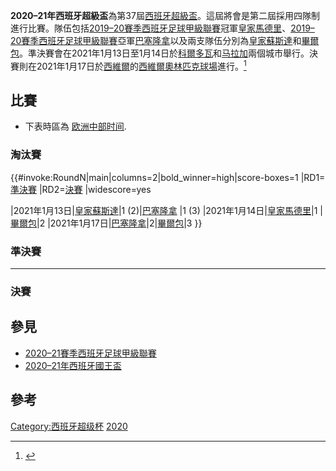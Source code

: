 {{Refimprove|time=2021-02-07T06:40:01+00:00}}
{{Infobox international football competition
| tourney_name   = 西班牙超級盃
| other_titles   = 
| year           = 2020–21
| image          = 
| size           = 
| alt            = 
| country        =[[西班牙|西班牙]] 
| dates          = 2021年1月13–17日
| num_teams      = 4 隊
| city           = [[科爾多瓦_(西班牙)|科爾多瓦]], [[马拉加|马拉加]], [[塞维利亚|西維爾]]
| champion_other = [[畢爾巴鄂競技俱樂部|畢爾包]]
| count          = 3
| second_other   = [[巴塞羅那足球俱樂部|巴塞隆拿]]
| matches        = 3
| goals          = 10
| attendance     = 0
| top_scorer     = 
| player         = 
| goalkeeper     = 
| fair_play      = 
| updated        = 
| prevseason     = [[2019–20年西班牙超級盃|2019–20]]
| nextseason     = [[2021–22年西班牙超級盃|2021–22]]
}}

'''2020–21年西班牙超級盃'''為第37屆[[西班牙超級盃|西班牙超級盃]]。這屆將會是第二屆採用四隊制進行比賽。隊伍包括[[2019–20賽季西班牙足球甲級聯賽|2019–20賽季西班牙足球甲級聯賽]]冠軍[[皇家马德里足球俱乐部|皇家馬德里]]、[[2019–20賽季西班牙足球甲級聯賽|2019–20賽季西班牙足球甲級聯賽]]亞軍[[巴塞罗那足球俱乐部|巴塞隆拿]]以及兩支{{le|2019-20年西班牙國王盃決賽|2020 Copa del Rey Final}}隊伍分別為[[皇家蘇斯達|皇家蘇斯達]]和[[毕尔巴鄂竞技俱乐部|畢爾包]]。準決賽會在2021年1月13日至1月14日於[[科爾多瓦_(西班牙)|科爾多瓦]]和[[马拉加|马拉加]]兩個城市舉行。決賽則在2021年1月17日於[[塞维利亚|西維爾]]的[[塞維利亞奧林匹克體育場|西維爾奧林匹克球場]]進行。<ref>{{Cite web|url=https://www.rfef.es/noticias/asamblea-rfef-aprueba-celebracion-supercopa-espana-andalucia|title=La Asamblea de la RFEF aprueba la celebración de la Supercopa de España en Andalucía|date=17 December 2020|access-date=17 December 2020|website=rfef.es|language=es|archive-date=2021-01-13|archive-url=https://web.archive.org/web/20210113034511/https://www.rfef.es/noticias/asamblea-rfef-aprueba-celebracion-supercopa-espana-andalucia|dead-url=no}}</ref>

==比賽==
* 下表時區為 [[欧洲中部时间|欧洲中部时间]].

=== 淘汰賽 ===
{{#invoke:RoundN|main|columns=2|bold_winner=high|score-boxes=1
|RD1=[[#準決賽|準決賽]]
|RD2=[[#決賽|決賽]]
|widescore=yes

<!-- No need to bold results and winners, the template does it automatically -->
<!-- Semifinals -->
|2021年1月13日|[[皇家蘇斯達|皇家蘇斯達]]|1 (2)|[[巴塞羅那足球俱樂部|巴塞隆拿]] {{pso}}|1 (3)
|2021年1月14日|[[皇家马德里足球俱乐部|皇家馬德里]]|1 |[[毕尔巴鄂竞技俱乐部|畢爾包]]|2
<!-- Final -->
|2021年1月17日|[[巴塞羅那足球俱樂部|巴塞隆拿]]|2|[[毕尔巴鄂竞技俱乐部|畢爾包]]{{aet}}|3
}}

===準決賽===
{{Football box
| date = {{Start date|2021|1|13|df=y}}
| time = 21:00
| team1 = [[皇家蘇斯達|皇家蘇斯達]]
| score = 1–1
| aet = yes
| report = https://www.laliga.com/partido/temporada-2020-2021-supercopa-de-espana-real-sociedad-fc-barcelona-1
| team2 = '''[[巴塞罗那足球俱乐部|巴塞隆拿]]'''
| goals1 = 
*{{le|米克爾·奧亞爾薩巴爾|Mikel Oyarzabal}} {{goal|51|pen.}}
| goals2 = 
*[[弗蘭基·德容|法蘭基·迪莊]] {{goal|39}}
| stadium = {{le|新阿坎赫爾球場|Estadio Nuevo Arcángel}}
| location = [[科爾多瓦_(西班牙)|科爾多瓦]]
| attendance = 0
| referee = {{link-es|José Luis Munuera Montero}}
| penalties1 =
*{{le|喬恩·鮑帝斯塔|Jon Bautista}} {{penmiss}}
*{{le|米克爾·奧亞爾薩巴爾|Mikel Oyarzabal}} {{penmiss}}
*[[威廉·何塞|威廉·何塞]] {{penmiss}}
*[[米基·美連奴|米基爾·馬連奴]] {{pengoal}}
*[[阿德南·贾努扎伊|贊奴沙]] {{pengoal}}
| penaltyscore = 2–3
| penalties2 =
*[[弗蘭基·德容|法蘭基·迪莊]] {{penmiss}}
*[[奥斯曼·登贝莱|奧士文尼·迪比利]] {{pengoal}}
*[[米拉萊姆·皮亞尼奇|比真歷]] {{pengoal}}
*[[安东尼·格里兹曼|基沙文]] {{penmiss}}
*[[里基·普吉|列基佩治]] {{pengoal}}
}}
----
{{Football box
| date = {{Start date|2021|1|14|df=y}}
| time = 21:00
| team1 = [[皇家马德里足球俱乐部|皇家馬德里]]
| score = 1–2
| report = https://www.laliga.com/partido/temporada-2020-2021-supercopa-de-espana-real-madrid-athletic-club-1
| team2 = [[毕尔巴鄂竞技俱乐部|畢爾包]]
| goals1 = 
*[[卡里姆·本泽马|賓施馬]] {{goal|73}}
| goals2 = 
*[[劳尔·加西亚|魯爾·加西亞]] {{goal|18', 38|pen.}}
| stadium = [[玫瑰园球场|玫瑰园球场]]
| location = [[马拉加|马拉加]]
| attendance = 0
| referee ={{link-es|Juan Martínez Munuera}}
}}

===決賽===
<onlyinclude>{{Football box
| date = {{Start date|2021|1|17|df=y}}
| time = 21:00
| team1 = [[巴塞羅那足球俱樂部|巴塞隆拿]]
| score = 2–3
| aet = yes
| report = https://www.laliga.com/partido/temporada-2020-2021-supercopa-de-espana-fc-barcelona-athletic-club-2
| team2 = '''[[毕尔巴鄂竞技俱乐部|畢爾包]]'''
| goals1 = 
*[[安东尼·格里兹曼|基沙文]] {{goal|40}}、{{goal|77}}
| goals2 = 
*[[奥斯卡·德马科斯|迪馬高斯]] {{goal|42}}
*{{le|阿西爾·比拉利勃爾|Asier Villalibre}} {{goal|90}}
*[[伊拿基·威廉斯|伊拿基·威廉斯]] {{goal|93}}
| stadium = [[塞維利亞奧林匹克體育場|西維爾奧林匹克球場]]
| location = [[塞维利亚|西維爾]]
| attendance = 0
| referee ={{le|捷西斯·希爾·曼薩諾|Jesús Gil Manzano}}
}}</onlyinclude>

==參見== 
*[[2020–21賽季西班牙足球甲級聯賽|2020–21賽季西班牙足球甲級聯賽]]
*[[2020–21年西班牙國王盃|2020–21年西班牙國王盃]]

==參考==
{{reflist}}

{{2020-21年歐洲足球(UEFA)}}

{{DEFAULTSORT:Supercopa De Espana, 2020}}
[[Category:西班牙超级杯|Category:西班牙超级杯]]
[[Category:2020-21赛季西班牙体育|2020]]